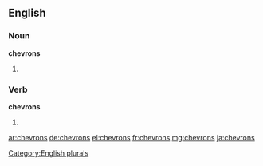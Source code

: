 ==English==

===Noun===
'''chevrons'''

# {{plural of|chevron}}

===Verb===
'''chevrons'''

# {{third-person singular of|chevron}}

[[Category:English plurals]]

[[ar:chevrons]]
[[de:chevrons]]
[[el:chevrons]]
[[fr:chevrons]]
[[mg:chevrons]]
[[ja:chevrons]]